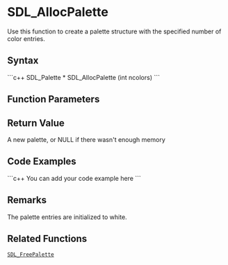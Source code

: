 <!-- pragma section-numbers off -->
<!-- pragma disable-camelcase -->

= SDL_AllocPalette =
Use this function to create a palette structure with the specified number of color entries.


== Syntax ==
```c++
SDL_Palette * SDL_AllocPalette (int ncolors)
```

== Function Parameters ==

== Return Value ==
A new palette, or NULL if there wasn't enough memory

== Code Examples ==
```c++
You can add your code example here
```

== Remarks ==
The palette entries are initialized to white.

== Related Functions ==
 [[SDL_FreePalette]]
